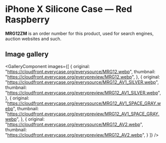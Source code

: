 
# iPhone X Silicone Case — Red Raspberry

<Callout type='info' emoji='👉🏻'>**MRG12ZM** is an order number for this product, used for search engines, auction websites and such.</Callout>

## Image gallery

<GalleryComponent
    images={[
      {
        original: "https://cloudfront.everycase.org/everysource/MRG12.webp",
        thumbnail: "https://cloudfront.everycase.org/everypreview/MRG12.webp",
      },
      {
        original: "https://cloudfront.everycase.org/everysource/MRG12_AV1_SILVER.webp",
        thumbnail: "https://cloudfront.everycase.org/everypreview/MRG12_AV1_SILVER.webp",
      },
      {
        original: "https://cloudfront.everycase.org/everysource/MRG12_AV1_SPACE_GRAY.webp",
        thumbnail: "https://cloudfront.everycase.org/everypreview/MRG12_AV1_SPACE_GRAY.webp",
      },
      {
        original: "https://cloudfront.everycase.org/everysource/MRG12_AV2.webp",
        thumbnail: "https://cloudfront.everycase.org/everypreview/MRG12_AV2.webp",
      }
    ]}
  />
